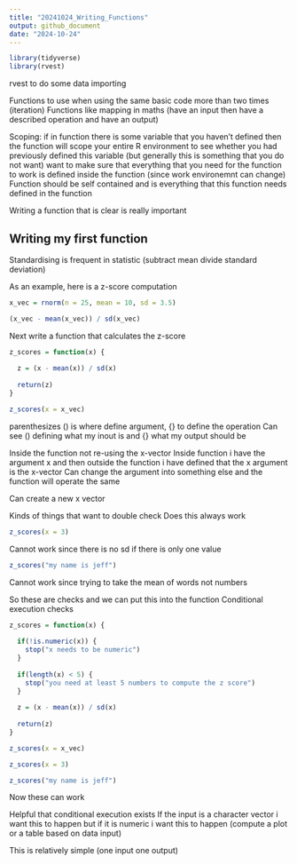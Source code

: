 ```yaml
---
title: "20241024_Writing_Functions"
output: github_document
date: "2024-10-24"
---
```


```r
library(tidyverse)
library(rvest)
```

rvest to do some data importing 

Functions to use when using the same basic code more than two times (iteration)
Functions like mapping in maths (have an input then have a described operation and have an output)

Scoping: if in function there is some variable that you haven't defined then the function will scope your entire R environment to see whether you had previously defined this variable (but generally this is something that you do not want)
want to make sure that everything that you need for the function to work is defined inside the function (since work environemnt can change)
Function should be self contained and is everything that this function needs defined in the function 

Writing a function that is clear is really important 

## Writing my first function 

Standardising is frequent in statistic (subtract mean divide standard deviation)

As an example, here is a z-score computation 

```r
x_vec = rnorm(n = 25, mean = 10, sd = 3.5)

(x_vec - mean(x_vec)) / sd(x_vec)
```

Next write a function that calculates the z-score 

```r
z_scores = function(x) {
  
  z = (x - mean(x)) / sd(x)
  
  return(z)
}

z_scores(x = x_vec)
```

parenthesizes () is where define argument, {} to define the operation
  Can see () defining what my inout is and {} what my output should be 

Inside the function not re-using the x-vector 
Inside function i have the argument x and then outside the function i have defined that the x argument is the x-vector
  Can change the argument into something else and the function will operate the same 
  
Can create a new x vector 

Kinds of things that want to double check 
Does this always work

```r
z_scores(x = 3)
```
Cannot work since there is no sd if there is only one value 

```r
z_scores("my name is jeff")
```
Cannot work since trying to take the mean of words not numbers 


So these are checks and we can put this into the function 
Conditional execution checks
```r
z_scores = function(x) {
  
  if(!is.numeric(x)) {
    stop("x needs to be numeric")
  }
  
  if(length(x) < 5) {
    stop("you need at least 5 numbers to compute the z score")
  }
  
  z = (x - mean(x)) / sd(x)
  
  return(z)
}

z_scores(x = x_vec)
```

```r
z_scores(x = 3)
```

```r
z_scores("my name is jeff")
```

Now these can work

Helpful that conditional execution exists 
If the input is a character vector i want this to happen but if it is numeric i want this to happen (compute a plot or a table based on data input)

This is relatively simple (one input one output)



